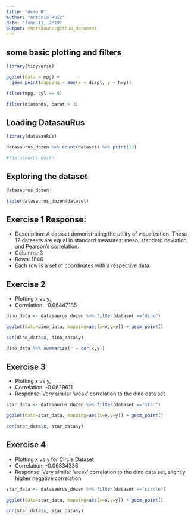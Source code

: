 ```yaml
---
title: "demo_R"
author: "Antonio Ruiz"
date: "June 11, 2019"
output: rmarkdown::github_document
---
```



## some basic plotting and filters
```r
library(tidyverse)

ggplot(data = mpg) + 
  geom_point(mapping = aes(x = displ, y = hwy))

filter(mpg, cyl == 8)

filter(diamonds, carat > 3)
```

## Loading DatasauRus


```r
library(datasauRus)

datasaurus_dozen %>% count(dataset) %>% print(13)

#?datasaurus_dozen


```

## Exploring the dataset
```r

datasaurus_dozen

table(datasaurus_dozen$dataset)
```
## Exercise 1 Response:
* Description: A dataset demonstrating the utility of visualization. These 12 datasets are equal in standard measures: mean, standard deviation, and Pearson's correlation. 
* Columns: 3
* Rows: 1846
* Each row is a set of coordinates with a respective data.


## Exercise 2
* Plotting x vs y,
* Correlation: -0.06447185
```r

dino_data <- datasaurus_dozen %>% filter(dataset =="dino")

ggplot(data=dino_data, mapping=aes(x=x,y=y)) + geom_point()

cor(dino_data$x, dino_data$y)
```


```r
dino_data %>% summarize(r = cor(x,y))
```





## Exercise 3
* Plotting x vs y,
* Correlation:  -0.0629611
* Response: Very similar 'weak' correlation to the dino data set
```r
star_data <- datasaurus_dozen %>% filter(dataset =="star")

ggplot(data=star_data, mapping=aes(x=x,y=y)) + geom_point()

cor(star_data$x, star_data$y)
```




## Exercise 4
* Plotting x vs y for Circle Dataset
* Correlation: -0.06834336
* Response: Very similar 'weak' correlation to the dino data set, slightly higher negative correlation
```r
star_data <- datasaurus_dozen %>% filter(dataset =="circle")

ggplot(data=star_data, mapping=aes(x=x,y=y)) + geom_point()

cor(star_data$x, star_data$y)
```



